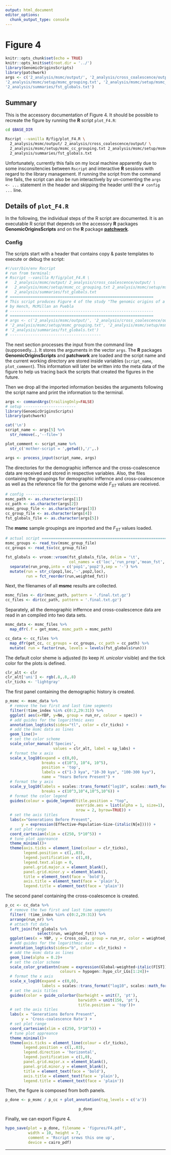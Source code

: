 ```yaml
---
output: html_document
editor_options:
  chunk_output_type: console
---
```

# Figure 4

```r
knitr::opts_chunk$set(echo = TRUE)
knitr::opts_knit$set(root.dir = '../')
library(GenomicOriginsScripts)
library(patchwork)
args <- c('2_analysis/msmc/output/', '2_analysis/cross_coalescence/output/',
'2_analysis/msmc/setup/msmc_grouping.txt', '2_analysis/msmc/setup/msmc_cc_grouping.txt',
'2_analysis/summaries/fst_globals.txt')
```

## Summary

This is the accessory documentation of Figure 4.
It should be possible to recreate the figure by running the **R** script `plot_F4.R`:

```sh
cd $BASE_DIR

Rscript --vanilla R/fig/plot_F4.R \
  2_analysis/msmc/output/ 2_analysis/cross_coalescence/output/ \
  2_analysis/msmc/setup/msmc_cc_grouping.txt 2_analysis/msmc/setup/msmc_grouping.txt \
  2_analysis/summaries/fst_globals.txt
```

Unfortunately, currently this fails on my local machine apparently due to some insconsitencies between `Rscript` and interactive **R** sessions with regard to the library management.
If running the script from the command line fails, the script can also be run interactively by un-comenting the `args <- ...` statement in the header and skipping the  header until the `# config ...` line.

## Details of `plot_F4.R`

In the following, the individual steps of the R script are documented.
It is an executable R script that depends on the accessory **R** packages **GenomicOriginsScripts** and on the **R** package [**patchwork**](https://patchwork.data-imaginist.com/).

### Config

The scripts start with a header that contains copy & paste templates to execute or debug the script:

```r
#!/usr/bin/env Rscript
# run from terminal:
# Rscript --vanilla R/fig/plot_F4.R \
#   2_analysis/msmc/output/ 2_analysis/cross_coalescence/output/ \
#   2_analysis/msmc/setup/msmc_cc_grouping.txt 2_analysis/msmc/setup/msmc_grouping.txt \
#   2_analysis/summaries/fst_globals.txt
# ===============================================================
# This script produces Figure 4 of the study "The genomic origins of a marine radiation"
# by Hench, McMillan an Puebla
# ---------------------------------------------------------------
# ===============================================================
# args <- c('2_analysis/msmc/output/', '2_analysis/cross_coalescence/output/',
# '2_analysis/msmc/setup/msmc_grouping.txt', '2_analysis/msmc/setup/msmc_cc_grouping.txt',
# '2_analysis/summaries/fst_globals.txt')
# ----------------------------------------
```

The next section processes the input from the command line (supposedly...).
It stores the arguments in the vector `args`.
The **R** packages **GenomicOriginsScripts** and **patchwork** are loaded and the script name and the current working directory are stored inside variables (`script_name`, `plot_comment`).
This information will later be written into the meta data of the figure to help us tracing back the scripts that created the figures in the future.

Then we drop all the imported information besides the arguments following the script name and print the information to the terminal.

```r
args <- commandArgs(trailingOnly=FALSE)
# setup -----------------------
library(GenomicOriginsScripts)
library(patchwork)

cat('\n')
script_name <- args[5] %>%
  str_remove(.,'--file=')

plot_comment <- script_name %>%
  str_c('mother-script = ',getwd(),'/',.)

args <- process_input(script_name, args)
```

The directories for the demographic inffernce and the cross-coalescence data are received and stored in respective variables.
Also, the files containing the groupings for demographic inffernce and cross-coalescence as well as the reference file for the genome wide $F_{ST}$ values are received.

```r
# config -----------------------
msmc_path <- as.character(args[1])
cc_path <- as.character(args[2])
msmc_group_file <- as.character(args[3])
cc_group_file <- as.character(args[4])
fst_globals_file <- as.character(args[5])
```

The **msmc** sample groupings are imported and the $F_{ST}$ values loaded.

```r
# actual script =========================================================
msmc_groups <- read_tsv(msmc_group_file)
cc_groups <- read_tsv(cc_group_file)

fst_globals <- vroom::vroom(fst_globals_file, delim = '\t',
                            col_names = c('loc','run_prep','mean_fst','weighted_fst')) %>%
  separate(run_prep,into = c('pop1','pop2'),sep = '-') %>%
  mutate(run = str_c(pop1,loc,'-',pop2,loc),
         run = fct_reorder(run,weighted_fst))
```

Next, the filenames of all **msmc** results are collected.

```r
msmc_files <- dir(msmc_path, pattern = '.final.txt.gz')
cc_files <- dir(cc_path, pattern = '.final.txt.gz')
```

Separately, all the  demographic inffernce and cross-coalescence data are read in an compiled into two data sets.

```r
msmc_data <- msmc_files %>%
  map_dfr(.f = get_msmc, msmc_path = msmc_path)

cc_data <- cc_files %>%
  map_dfr(get_cc, cc_groups = cc_groups, cc_path = cc_path) %>%
  mutate( run = factor(run, levels = levels(fst_globals$run)))
```

The default color sheme is adjusted (to keep _H. unicolor_ visible) and the tick color for the plots is defined.

```r
clr_alt <- clr
clr_alt['uni'] <- rgb(.8,.8,.8)
clr_ticks <- 'lightgray'
```

The first panel containing the demographic history is created.

```r
p_msmc <- msmc_data %>%
  # remove the two first and last time segments
  filter(!time_index %in% c(0:2,29:31)) %>%
  ggplot( aes(x=YBP, y=Ne, group = run_nr, colour = spec)) +
  # add guides for the logarithmic axes
  annotation_logticks(sides="tl", color = clr_ticks) +
  # add the msmc data as lines
  geom_line()+
  # set the color scheme
  scale_color_manual('Species',
                     values = clr_alt, label = sp_labs) +
  # format the x axis
  scale_x_log10(expand = c(0,0),
                breaks = c(10^3, 10^4, 10^5),
                position = 'top',
                labels = c("1-3 kya", "10-30 kya", "100-300 kya"),
                name = "Years Before Present") +
  # format the y axis
  scale_y_log10(labels = scales::trans_format("log10", scales::math_format(10^.x)),
                breaks = c(10^3,10^4,10^5,10^6)) +
  # format the color legend
  guides(colour = guide_legend(title.position = "top",
                               override.aes = list(alpha = 1, size=1),
                               nrow = 2, byrow=TRUE)) + 
  # set the axis titles
  labs(x="Generations Before Present", 
       y = expression(Effective~Population~Size~(italic(N[e])))) +
  # set plot range
  coord_cartesian(xlim = c(250, 5*10^5)) +
  # tune plot appreance
  theme_minimal()+
  theme(axis.ticks = element_line(colour = clr_ticks),
        legend.position = c(1,.03),
        legend.justification = c(1,0),
        legend.text.align = 0,
        panel.grid.major.x = element_blank(),
        panel.grid.minor.y = element_blank(),
        title = element_text(face = 'bold'),
        axis.title = element_text(face = 'plain'),
        legend.title = element_text(face = 'plain'))
```

The second panel containing the cross-coalescence is created.

```r
p_cc <- cc_data %>%
  # remove the two first and last time segments
  filter( !time_index %in% c(0:2,29:31)) %>%
  arrange(run_nr) %>%
  # attach fst data
  left_join(fst_globals %>% 
              select(run, weighted_fst)) %>%
  ggplot(aes(x = YBP, y = Cross_coal, group = run_nr, color = weighted_fst)) +
  # add guides for the logarithmic axis
  annotation_logticks(sides="b", color = clr_ticks) +
  # add the msmc data as lines
  geom_line(alpha = 0.2)+
  # set the color scheme
  scale_color_gradientn(name = expression(Global~weighted~italic(F[ST])),
                        colours = hypogen::hypo_clr_LGs[1:24])+
  # format the x axis
  scale_x_log10(expand = c(0,0),
                labels = scales::trans_format("log10", scales::math_format(10^.x))) +
  # set the axis titles
  guides(color = guide_colorbar(barheight = unit(7, 'pt'),
                                barwidth = unit(150, 'pt'),
                                title.position = 'top'))+
  # set the axis titles
  labs(x = "Generations Before Present",
       y = 'Cross-coalescence Rate') +
  # set plot range
  coord_cartesian(xlim = c(250, 5*10^5)) +
  # tune plot appreance
  theme_minimal()+
  theme(axis.ticks = element_line(colour = clr_ticks),
        legend.position = c(1,.03),
        legend.direction = 'horizontal',
        legend.justification = c(1,0),
        panel.grid.major.x = element_blank(),
        panel.grid.minor.y = element_blank(),
        title = element_text(face = 'bold'),
        axis.title = element_text(face = 'plain'),
        legend.title = element_text(face = 'plain'))
```

Then, the figure is composed from both panels.

```r
p_done <- p_msmc / p_cc + plot_annotation(tag_levels = c('a'))
```

<center>
```r
p_done
```
</center>

Finally, we can export Figure 4.

```r
hypo_save(plot = p_done, filename = 'figures/F4.pdf',
          width = 10, height = 7,
          comment = 'Rscript srews this one up',
          device = cairo_pdf)
```

---
